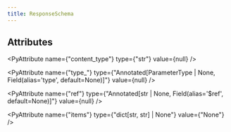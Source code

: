 ```yaml
---
title: ResponseSchema
---
```


## Attributes

<PyAttribute name={"content_type"} type={"str"} value={null} />

<PyAttribute
  name={"type_"}
  type={"Annotated[ParameterType | None, Field(alias='type', default=None)]"}
  value={null}
/>

<PyAttribute
  name={"ref"}
  type={"Annotated[str | None, Field(alias='$ref', default=None)]"}
  value={null}
/>

<PyAttribute name={"items"} type={"dict[str, str] | None"} value={"None"} />
